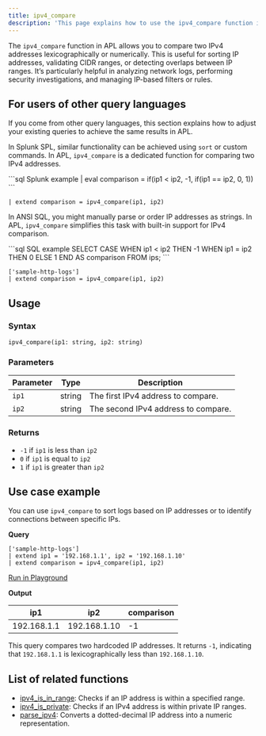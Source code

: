 ```yaml
---
title: ipv4_compare
description: 'This page explains how to use the ipv4_compare function in APL.'
---
```


The `ipv4_compare` function in APL allows you to compare two IPv4 addresses lexicographically or numerically. This is useful for sorting IP addresses, validating CIDR ranges, or detecting overlaps between IP ranges. It’s particularly helpful in analyzing network logs, performing security investigations, and managing IP-based filters or rules.

## For users of other query languages

If you come from other query languages, this section explains how to adjust your existing queries to achieve the same results in APL.

<AccordionGroup>
<Accordion title="Splunk SPL users">

In Splunk SPL, similar functionality can be achieved using `sort` or custom commands. In APL, `ipv4_compare` is a dedicated function for comparing two IPv4 addresses.

<CodeGroup>
```sql Splunk example
| eval comparison = if(ip1 < ip2, -1, if(ip1 == ip2, 0, 1))
```

```kusto APL equivalent
| extend comparison = ipv4_compare(ip1, ip2)
```
</CodeGroup>

</Accordion>
<Accordion title="ANSI SQL users">

In ANSI SQL, you might manually parse or order IP addresses as strings. In APL, `ipv4_compare` simplifies this task with built-in support for IPv4 comparison.

<CodeGroup>
```sql SQL example
SELECT CASE 
  WHEN ip1 < ip2 THEN -1
  WHEN ip1 = ip2 THEN 0
  ELSE 1
END AS comparison
FROM ips;
```

```kusto APL equivalent
['sample-http-logs']
| extend comparison = ipv4_compare(ip1, ip2)
```
</CodeGroup>

</Accordion>
</AccordionGroup>

## Usage

### Syntax

```kusto
ipv4_compare(ip1: string, ip2: string)
```

### Parameters

| Parameter | Type   | Description                                      |
|-----------|--------|--------------------------------------------------|
| `ip1`     | string | The first IPv4 address to compare.               |
| `ip2`     | string | The second IPv4 address to compare.              |

### Returns

- `-1` if `ip1` is less than `ip2`
- `0` if `ip1` is equal to `ip2`
- `1` if `ip1` is greater than `ip2`

## Use case example

You can use `ipv4_compare` to sort logs based on IP addresses or to identify connections between specific IPs.

**Query**

```kusto
['sample-http-logs']
| extend ip1 = '192.168.1.1', ip2 = '192.168.1.10'
| extend comparison = ipv4_compare(ip1, ip2)
```

[Run in Playground](https://play.axiom.co/axiom-play-qf1k/query?initForm=%7B%22apl%22%3A%22%5B%27sample-http-logs%27%5D%20%7C%20extend%20ip1%20%3D%20%27192.168.1.1%27%2C%20ip2%20%3D%20%27192.168.1.10%27%20%7C%20extend%20comparison%20%3D%20ipv4_compare(ip1%2C%20ip2)%22%7D)

**Output**

| ip1         | ip2          | comparison |
|-------------|--------------|------------|
| 192.168.1.1 | 192.168.1.10 | -1         |

This query compares two hardcoded IP addresses. It returns `-1`, indicating that `192.168.1.1` is lexicographically less than `192.168.1.10`.

## List of related functions

- [ipv4_is_in_range](/apl/scalar-functions/ip-functions/ipv4-is-in-range): Checks if an IP address is within a specified range.
- [ipv4_is_private](/apl/scalar-functions/ip-functions/ipv4-is-private): Checks if an IPv4 address is within private IP ranges.
- [parse_ipv4](/apl/scalar-functions/ip-functions/parse-ipv4): Converts a dotted-decimal IP address into a numeric representation.